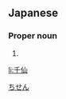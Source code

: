 ==Japanese==
{{ja-kanjitab|千|仙}}

===Proper noun===
{{ja-pos|proper|ちせん}}

# {{given name|male|lang=ja}}

[[Category:Japanese male given names|ちせん]]

[[li:千仙]]